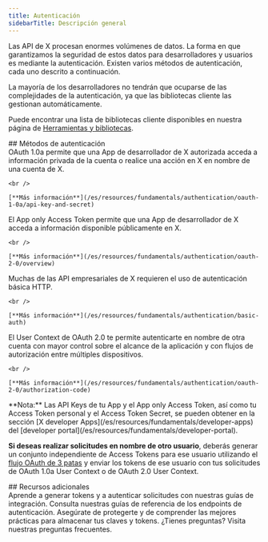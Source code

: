 ```yaml
---
title: Autenticación
sidebarTitle: Descripción general
---
```



Las API de X procesan enormes volúmenes de datos. La forma en que garantizamos la seguridad de estos datos para desarrolladores y usuarios es mediante la autenticación. Existen varios métodos de autenticación, cada uno descrito a continuación.

La mayoría de los desarrolladores no tendrán que ocuparse de las complejidades de la autenticación, ya que las bibliotecas cliente las gestionan automáticamente.

Puede encontrar una lista de bibliotecas cliente disponibles en nuestra página de [Herramientas y bibliotecas](/es/resources/tools-and-libraries).

<div id="authentication-methods">
  ## Métodos de autenticación
</div>

<CardGroup cols={2}>
  <Card title="OAuth 1.0a User Context" href="/es/resources/fundamentals/authentication/oauth-1-0a/api-key-and-secret">
    OAuth 1.0a permite que una App de desarrollador de X autorizada acceda a información privada de la cuenta o realice una acción en X en nombre de una cuenta de X.

    <br />

    [**Más información**](/es/resources/fundamentals/authentication/oauth-1-0a/api-key-and-secret)
  </Card>

  <Card title="App only" href="/es/resources/fundamentals/authentication/oauth-2-0/overview">
    El App only Access Token permite que una App de desarrollador de X acceda a información disponible públicamente en X.

    <br />

    [**Más información**](/es/resources/fundamentals/authentication/oauth-2-0/overview)
  </Card>

  <Card title="Basic authentication" href="/es/resources/fundamentals/authentication/basic-auth">
    Muchas de las API empresariales de X requieren el uso de autenticación básica HTTP.

    <br />

    [**Más información**](/es/resources/fundamentals/authentication/basic-auth)
  </Card>

  <Card title="OAuth 2.0 Authorization Code Flow with PKCE" href="/es/resources/fundamentals/authentication/oauth-2-0/authorization-code">
    El User Context de OAuth 2.0 te permite autenticarte en nombre de otra cuenta con mayor control sobre el alcance de la aplicación y con flujos de autorización entre múltiples dispositivos.

    <br />

    [**Más información**](/es/resources/fundamentals/authentication/oauth-2-0/authorization-code)
  </Card>
</CardGroup>

<Note>
  **Nota:**
  Las API Keys de tu App y el App only Access Token, así como tu Access Token personal y el Access Token Secret, se pueden obtener en la sección [X developer Apps](/es/resources/fundamentals/developer-apps) del [developer portal](/es/resources/fundamentals/developer-portal).

  **Si deseas realizar solicitudes en nombre de otro usuario**, deberás generar un conjunto independiente de Access Tokens para ese usuario utilizando el [flujo OAuth de 3 patas](https://developer.x.com/resources/fundamentals/authentication/obtaining-user-access-tokens) y enviar los tokens de ese usuario con tus solicitudes de OAuth 1.0a User Context o de OAuth 2.0 User Context.
</Note>

<div id="additional-resources">
  ## Recursos adicionales
</div>

<CardGroup cols={2}>
  <Card title="Guías" href="/es/resources/fundamentals/authentication/guides">
    Aprende a generar tokens y a autenticar solicitudes con nuestras guías de integración.
  </Card>

  <Card title="Referencia de la API" href="/es/resources/fundamentals/authentication/api-reference">
    Consulta nuestras guías de referencia de los endpoints de autenticación.
  </Card>

  <Card title="Mejores prácticas" href="/es/resources/fundamentals/authentication/guides/authentication-best-practices">
    Asegúrate de protegerte y de comprender las mejores prácticas para almacenar tus claves y tokens.
  </Card>

  <Card title="Preguntas frecuentes" href="/es/resources/fundamentals/authentication/faq">
    ¿Tienes preguntas? Visita nuestras preguntas frecuentes.
  </Card>
</CardGroup>